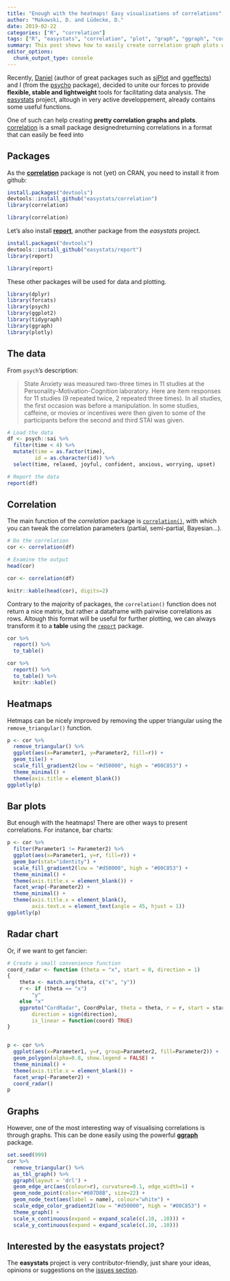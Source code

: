 ```yaml
---
title: "Enough with the heatmaps! Easy visualisations of correlations"
author: "Makowski, D. and Lüdecke, D."
date: 2019-02-22
categories: ["R", "correlation"]
tags: ["R", "easystats", "correlation", "plot", "graph", "ggraph", "corrplot", "radar chart", "spider plot"]
summary: This post shows how to easily create correlation graph plots with the use of the correlation package.
editor_options: 
  chunk_output_type: console
---
```




Recently, [Daniel](https://github.com/strengejacke) (author of great packages such as [sjPlot](https://github.com/strengejacke/sjPlot) and [ggeffects](https://github.com/strengejacke/ggeffects)) and I (from the [psycho](https://github.com/neuropsychology/psycho.R) package), decided to unite our forces to provide **flexible, stable and lightweight** tools for facilitating data analysis. The [easystats](https://github.com/easystats) project, altough in very active developpement, already contains some useful functions.

One of such can help creating **pretty correlation graphs and plots**. [correlation](https://github.com/easystats/correlation) is a small package designedreturning correlations in a format that can easily be feed into 

## Packages

As the [**correlation**](https://github.com/easystats/correlation) package is not (yet) on CRAN, you need to install it from github:

```r
install.packages("devtools")
devtools::install_github("easystats/correlation")
library(correlation)
```
```r
library(correlation)
```


Let's also install [**report**](https://github.com/easystats/report), another package from the *easystats* project.

```r
install.packages("devtools")
devtools::install_github("easystats/report")
library(report)
```
```r
library(report)
```

These other packages will be used for data and plotting.

```r
library(dplyr)
library(forcats)
library(psych)
library(ggplot2)
library(tidygraph)
library(ggraph)
library(plotly)
```




## The data

From `psych`'s description: 

> State Anxiety was measured two-three times in 11 studies at the Personality-Motivation-Cognition laboratory. Here are item responses for 11 studies (9 repeated twice, 2 repeated three times). In all studies, the first occasion was before a manipulation. In some studies, caffeine, or movies or incentives were then given to some of the participants before the second and third STAI was given.

```r
# Load the data
df <- psych::sai %>% 
  filter(time < 4) %>% 
  mutate(time = as.factor(time),
         id = as.character(id)) %>% 
  select(time, relaxed, joyful, confident, anxious, worrying, upset)

# Report the data
report(df)
```

## Correlation

The main function of the *correlation* package is [`correlation()`](https://easystats.github.io/correlation/reference/correlation.html), with which you can tweak the correlation parameters (partial, semi-partial, Bayesian...).

```r
# Do the correlation
cor <- correlation(df)

# Examine the output
head(cor)
```
```r
cor <- correlation(df)

knitr::kable(head(cor), digits=2)
```

Contrary to the majority of packages, the `correlation()` function does not return a nice matrix, but rather a dataframe with pairwise correlations as rows. Altough this format will be useful for further plotting, we can always transform it to a **table** using the [`report`](https://github.com/easystats/report) package.


```r
cor %>% 
  report() %>% 
  to_table()
```
```r
cor %>% 
  report() %>% 
  to_table() %>% 
  knitr::kable()
```

## Heatmaps

Hetmaps can be nicely improved by removing the upper triangular using the `remove_triangular()` function.

```r
p <- cor %>% 
  remove_triangular() %>% 
  ggplot(aes(x=Parameter1, y=Parameter2, fill=r)) +
  geom_tile() +
  scale_fill_gradient2(low = "#d50000", high = "#00C853") +
  theme_minimal() +
  theme(axis.title = element_blank()) 
ggplotly(p)
```

## Bar plots

But enough with the heatmaps! There are other ways to present correlations. For instance, bar charts:

```r
p <- cor %>% 
  filter(Parameter1 != Parameter2) %>%
  ggplot(aes(x=Parameter1, y=r, fill=r)) +
  geom_bar(stat="identity") +
  scale_fill_gradient2(low = "#d50000", high = "#00C853") +
  theme_minimal() +
  theme(axis.title.x = element_blank()) +
  facet_wrap(~Parameter2) +
  theme_minimal() +
  theme(axis.title.x = element_blank(),
        axis.text.x = element_text(angle = 45, hjust = 1))
ggplotly(p)
```


## Radar chart

Or, if we want to get fancier:

```r
# Create a small convenience function
coord_radar <- function (theta = "x", start = 0, direction = 1) 
{
    theta <- match.arg(theta, c("x", "y"))
    r <- if (theta == "x") 
        "y"
    else "x"
    ggproto("CordRadar", CoordPolar, theta = theta, r = r, start = start, 
        direction = sign(direction),
        is_linear = function(coord) TRUE)
}


p <- cor %>% 
  ggplot(aes(x=Parameter1, y=r, group=Parameter2, fill=Parameter2)) +
  geom_polygon(alpha=0.8, show.legend = FALSE) +
  theme_minimal() +
  theme(axis.title.x = element_blank()) +
  facet_wrap(~Parameter2) +
  coord_radar() 
p
```


## Graphs


However, one of the most interesting way of visualising correlations is through graphs. This can be done easily using the powerful [**ggraph**](https://github.com/thomasp85/ggraph) package.



```r
set.seed(999)
cor %>% 
  remove_triangular() %>% 
  as_tbl_graph() %>% 
  ggraph(layout = 'drl') +
  geom_edge_arc(aes(colour=r), curvature=0.1, edge_width=1) +
  geom_node_point(color="#607D8B", size=22) +
  geom_node_text(aes(label = name), colour="white") +
  scale_edge_color_gradient2(low = "#d50000", high = "#00C853") +
  theme_graph() +   
  scale_x_continuous(expand = expand_scale(c(.10, .10))) +
  scale_y_continuous(expand = expand_scale(c(.10, .10)))
```

## Interested by the easystats project?

The **easystats** project is very contributor-friendly, just share your ideas, opinions or suggestions on the [issues section](https://github.com/easystats/insight/issues).
